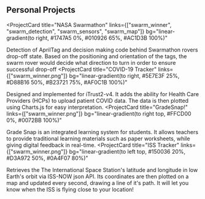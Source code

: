 ## Personal Projects

<ProjectCard
  title="NASA Swarmathon"
  links={["swarm_winner", "swarm_detection", "swarm_sensors", "swarm_map"]}
  bg="linear-gradient(to right, #1747A5 0%, #010926 65%, #AC1D3B 100%)"
>
  Detection of AprilTag and decision making code behind Swarmathon rovers drop-off state. Based on the positioning and orientation of the tags, the swarm rover would decide what direction to turn in order to ensure successful drop-off
</ProjectCard>
<ProjectCard
  title="COVID-19 Tracker"
  links={["swarm_winner.png"]}
  bg="linear-gradient(to right, #5E7E3F 25%, #D88B16 50%, #B23721 75%, #AF0C1B 100%)"
>
   Designed and implemented for iTrust2-v4. It adds the ability for Health Care Providers (HCPs) to upload patient COVID data. The data is then plotted using Charts.js for easy interpretation.
</ProjectCard>
<ProjectCard
  title="GradeSnap!"
  links={["swarm_winner.png"]}
  bg="linear-gradient(to right top, #FFCD00 0%, #0072BB 100%)"
>
  Grade Snap is an integrated learning system for students. It allows teachers to provide traditional learning materials such as paper worksheets, while giving digital feedback in real-time.
</ProjectCard>
<ProjectCard
  title="ISS Tracker"
  links={["swarm_winner.png"]}
  bg="linear-gradient(to left top, #150036 20%, #D3A972 50%, #0A4F07 80%)"
>
  Retrieves the The International Space Station's latitude and longitude in low Earth's orbit via ISS-NOW json API. Its coordinates are then plotted on a map and updated every second, drawing a line of it's path. It will let you know when the ISS is flying close to your location!
</ProjectCard>
